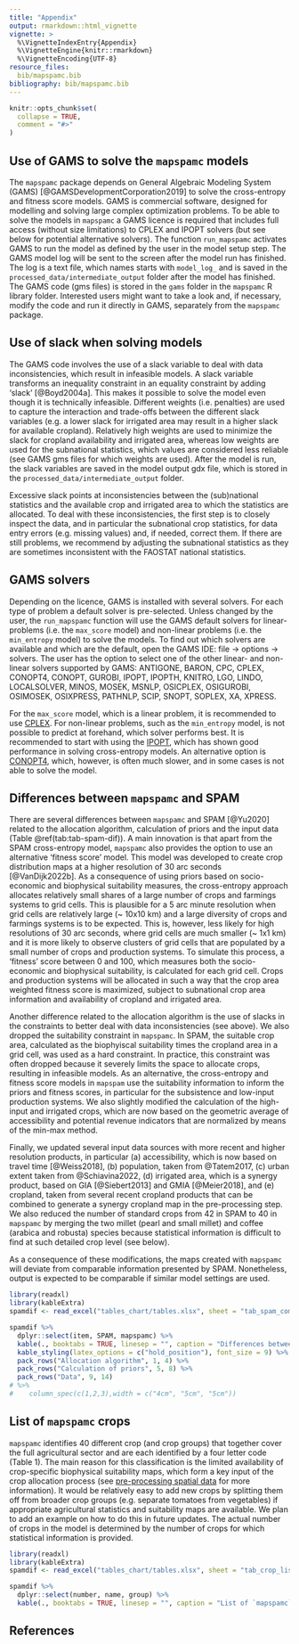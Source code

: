 ```yaml
---
title: "Appendix"
output: rmarkdown::html_vignette
vignette: >
  %\VignetteIndexEntry{Appendix}
  %\VignetteEngine{knitr::rmarkdown}
  %\VignetteEncoding{UTF-8}
resource_files:
  bib/mapspamc.bib
bibliography: bib/mapspamc.bib
---
```


```r
knitr::opts_chunk$set(
  collapse = TRUE,
  comment = "#>"
)
```

## Use of GAMS to solve the `mapspamc` models

The `mapspamc` package depends on General Algebraic Modeling System (GAMS) [@GAMSDevelopmentCorporation2019] to solve the cross-entropy and fitness score models. GAMS is commercial software, designed for modelling and solving large complex optimization problems. To be able to solve the models in `mapspamc` a GAMS licence is required that includes full access (without size limitations) to CPLEX and IPOPT solvers (but see below for potential alternative solvers). The function `run_mapspamc` activates GAMS to run the model as defined by the user in the model setup step. The GAMS model log will be sent to the screen after the model run has finished. The log is a text file, which names starts with `model_log_` and is saved in the  `processed_data/intermediate_output` folder after the model has finished. The GAMS code (gms files) is stored in the `gams` folder in the `mapspamc` R library folder. Interested users might want to take a look and, if necessary, modify the code and run it directly in GAMS, separately from the `mapspamc` package.


## Use of slack when solving models

The GAMS code involves the use of a slack variable to deal with data inconsistencies, which result in infeasible models. A slack variable transforms an inequality constraint in an equality constraint by adding 'slack' [@Boyd2004a]. This makes it possible to solve the model even though it is technically infeasible. Different weights (i.e. penalties) are used to capture the interaction and trade-offs between the different slack variables (e.g. a lower slack for irrigated area may result in a higher slack for available cropland). Relatively high weights are used to minimize the slack for cropland availability and irrigated area, whereas low weights are used for the subnational statistics, which values are considered less reliable (see GAMS gms files for which weights are used). After the model is run, the slack variables are saved in the model output gdx file, which is stored in the `processed_data/intermediate_output` folder.

Excessive slack points at inconsistencies between the (sub)national statistics and the available crop and irrigated area to which the statistics are allocated. To deal with these inconsistencies, the first step is to closely inspect the data, and in particular the subnational crop statistics, for data entry errors (e.g. missing values) and, if needed, correct them. If there are still problems, we recommend by adjusting the subnational statistics as they are sometimes inconsistent with the FAOSTAT national statistics. 


## GAMS solvers

Depending on the licence, GAMS is installed with several solvers. For each type of problem a default solver is pre-selected. Unless changed by the user, the `run_mapspamc` function will use the GAMS default solvers for linear-problems (i.e. the `max_score` model) and non-linear problems (i.e. the `min_entropy` model) to solve the models. To find out which solvers are available and which are the default, open the GAMS IDE: file -> options -> solvers. The user has the option to select one of the other linear- and non-linear solvers supported by GAMS: ANTIGONE, BARON, CPC, CPLEX, CONOPT4, CONOPT, GUROBI, IPOPT, IPOPTH, KNITRO, LGO, LINDO, LOCALSOLVER, MINOS, MOSEK, MSNLP, OSICPLEX, OSIGUROBI, OSIMOSEK, OSIXPRESS, PATHNLP, SCIP, SNOPT, SOPLEX, XA, XPRESS.

For the `max_score` model, which is a linear problem, it is recommended to use [CPLEX](https://www.gams.com/latest/docs/S_CPLEX.html). For  non-linear problems, such as the `min_entropy` model, is not possible to predict at forehand, which solver performs best. It is recommended to start with using the [IPOPT](https://www.gams.com/latest/docs/S_IPOPT.html), which has shown good performance in solving cross-entropy models. An alternative option is [CONOPT4](https://www.gams.com/latest/docs/S_CONOPT4.html), which, however, is often much slower, and in some cases is not able to solve the model.


## Differences between `mapspamc` and SPAM

There are several differences between `mapspamc` and SPAM [@Yu2020] related to the allocation algorithm, calculation of priors and the input data (Table \@ref(tab:tab-spam-dif)). A main innovation is that apart from the SPAM cross-entropy model, `mapspamc` also provides the option to use an alternative 'fitness score' model. This model was developed to create crop distribution maps at a higher resolution of 30 arc seconds [@VanDijk2022b]. As a consequence of using priors based on socio-economic and biophysical suitability measures, the cross-entropy approach allocates relatively small shares of a large number of crops and farmings systems to grid cells. This is plausible for a 5 arc minute resolution when grid cells are relatively large (\~ 10x10 km) and a large diversity of crops and farmings systems is to be expected. This is, however, less likely for high resolutions of 30 arc seconds, where grid cells are much smaller (\~ 1x1 km) and it is more likely to observe clusters of grid cells that are populated by a small number of crops and production systems. To simulate this process, a 'fitness' score between 0 and 100, which measures both the socio-economic and biophysical suitability, is calculated for each grid cell. Crops and production systems will be allocated in such a way that the crop area weighted fitness score is maximized, subject to subnational crop area information and availability of cropland and irrigated area.

Another difference related to the allocation algorithm is the use of slacks in the constraints to better deal with data inconsistencies (see above). We also dropped the suitability constraint in `mapspamc`. In SPAM, the suitable crop area, calculated as the biophyiscal suitability times the cropland area in a grid cell, was used as a hard constraint. In practice, this constraint was often dropped because it severely limits the space to allocate crops, resulting in infeasible models. As an alternative, the cross-entropy and fitness score models in `mapspam` use the suitability information to inform the priors and fitness scores, in particular for the subsistence and low-input production systems. We also slightly modified the calculation of the high-input and irrigated crops, which are now based on the geometric average of accessibility and potential revenue indicators that are normalized by means of the min-max method.

Finally, we updated several input data sources with more recent and higher resolution products, in particular (a) accessibility, which is now based on travel time [@Weiss2018], (b) population, taken from @Tatem2017, (c) urban extent taken from @Schiavina2022, (d) irrigated area, which is a synergy product, based on GIA [@Siebert2013] and GMIA [@Meier2018], and (e) cropland, taken from several recent cropland products that can be combined to generate a synergy cropland map in the pre-processing step. We also reduced the number of standard crops from 42 in SPAM to 40 in `mapspamc` by merging the two millet (pearl and small millet) and coffee (arabica and robusta) species because statistical information is difficult to find at such detailed crop level (see below).

As a consequence of these modifications, the maps created with `mapspamc` will deviate from comparable information presented by SPAM. Nonetheless, output is expected to be comparable if similar model settings are used.

```r
library(readxl)
library(kableExtra)
spamdif <- read_excel("tables_chart/tables.xlsx", sheet = "tab_spam_comparison")

spamdif %>%
  dplyr::select(item, SPAM, mapspamc) %>%
  kable(., booktabs = TRUE, linesep = "", caption = "Differences between `mapspamc` and SPAM. SPAM refers to the latest version, which was used to generate SPAM2010 [@Yu2020]") %>%
  kable_styling(latex_options = c("hold_position"), font_size = 9) %>%
  pack_rows("Allocation algorithm", 1, 4) %>%
  pack_rows("Calculation of priors", 5, 8) %>%
  pack_rows("Data", 9, 14)
# %>%
#    column_spec(c(1,2,3),width = c("4cm", "5cm", "5cm"))
```

## List of `mapspamc` crops

`mapspamc` identifies 40 different crop (and crop groups) that together cover the full agricultural sector and are each identified by a four letter code (Table 1). The main reason for this classification is the limited availability of crop-specific biophysical suitability maps, which form a key input of the crop allocation process (see [pre-processing spatial data](preprocessing_spatial_data.html.html) for more information). It would be relatively easy to add new crops by splitting them off from broader crop groups (e.g. separate tomatoes from vegetables) if appropriate agricultural statistics and suitability maps are available. We plan to add an example on how to do this in future updates. The actual number of crops in the model is determined by the number of crops for which statistical information is provided.


```r
library(readxl)
library(kableExtra)
spamdif <- read_excel("tables_chart/tables.xlsx", sheet = "tab_crop_list")

spamdif %>%
  dplyr::select(number, name, group) %>%
  kable(., booktabs = TRUE, linesep = "", caption = "List of `mapspamc` crops")
```


## References
